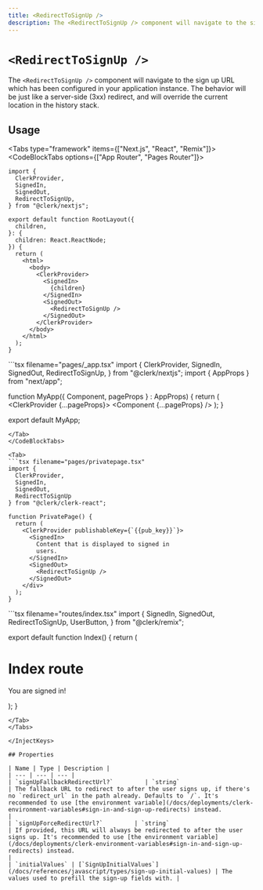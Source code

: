 ```yaml
---
title: <RedirectToSignUp />
description: The <RedirectToSignUp /> component will navigate to the sign up URL which has been configured in your application instance. The behavior will be just like a server-side (3xx) redirect, and will override the current location in the history stack.
---
```


# `<RedirectToSignUp />`

The `<RedirectToSignUp />` component will navigate to the sign up URL which has been configured in your application instance. The behavior will be just like a server-side (3xx) redirect, and will override the current location in the history stack.

## Usage

<InjectKeys>

<Tabs type="framework" items={["Next.js", "React", "Remix"]}>
  <CodeBlockTabs options={["App Router", "Pages Router"]}>
  <Tab>
  ```tsx filename="app/layout.tsx"
  import {
    ClerkProvider,
    SignedIn,
    SignedOut,
    RedirectToSignUp,
  } from "@clerk/nextjs";

  export default function RootLayout({
    children,
  }: {
    children: React.ReactNode;
  }) {
    return (
      <html>
        <body>
          <ClerkProvider>
            <SignedIn>
              {children}
            </SignedIn>
            <SignedOut>
              <RedirectToSignUp />
            </SignedOut>
          </ClerkProvider>
        </body>
      </html>
    );
  }
  ```
  </Tab>
  <Tab>
  ```tsx filename="pages/_app.tsx"
  import {
    ClerkProvider,
    SignedIn,
    SignedOut,
    RedirectToSignUp,
  } from "@clerk/nextjs";
  import { AppProps } from "next/app";

  function MyApp({ Component, pageProps } : AppProps) {
    return (
      <ClerkProvider {...pageProps}>
        <SignedIn>
          <Component {...pageProps} />
        </SignedIn>
        <SignedOut>
          <RedirectToSignUp />
        </SignedOut>
      </ClerkProvider>
    );
  }

  export default MyApp;
  ```
  </Tab>
  </CodeBlockTabs>

  <Tab>
  ```tsx filename="pages/privatepage.tsx"
  import {
    ClerkProvider,
    SignedIn,
    SignedOut,
    RedirectToSignUp
  } from "@clerk/clerk-react";

  function PrivatePage() {
    return (
      <ClerkProvider publishableKey={`{{pub_key}}`}>
        <SignedIn>
          Content that is displayed to signed in
          users.
        </SignedIn>
        <SignedOut>
          <RedirectToSignUp />
        </SignedOut>
      </div>
    );
  }
  ```
  </Tab>

  <Tab>
  ```tsx filename="routes/index.tsx"
  import {
    SignedIn,
    SignedOut,
    RedirectToSignUp,
    UserButton,
  } from "@clerk/remix";

  export default function Index() {
    return (
      <div>
        <SignedIn>
          <h1>Index route</h1>
          <p>You are signed in!</p>
          <UserButton />
        </SignedIn>
        <SignedOut>
          <RedirectToSignUp />
        </SignedOut>
      </div>
    );
  }
  ```
  </Tab>
</Tabs>

</InjectKeys>

## Properties

| Name | Type | Description |
| --- | --- | --- |
| `signUpFallbackRedirectUrl?`         | `string`                                                                              | The fallback URL to redirect to after the user signs up, if there's no `redirect_url` in the path already. Defaults to `/`. It's recommended to use [the environment variable](/docs/deployments/clerk-environment-variables#sign-in-and-sign-up-redirects) instead.                                                                                                                                                                            |
| `signUpForceRedirectUrl?`         | `string`                                                                              | If provided, this URL will always be redirected to after the user signs up. It's recommended to use [the environment variable](/docs/deployments/clerk-environment-variables#sign-in-and-sign-up-redirects) instead.                                                                                                                                                                            |
| `initialValues` | [`SignUpInitialValues`](/docs/references/javascript/types/sign-up-initial-values) | The values used to prefill the sign-up fields with. |
